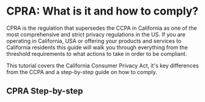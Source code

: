 
# CPRA: What is it and how to comply?

CPRA is the regulation that supersedes the CCPA in California as one of the most comprehensive and strict privacy regulations in the US. If you are operating in California, USA or offering your products and services to California residents this guide will walk you through everything from the threshold requirements to what actions to take in order to be compliant.

This tutorial covers the California Consumer Privacy Act, it's key differences from the CCPA and a step-by-step guide on how to comply.

## CPRA Step-by-step
<KeyFeatWrap>
  <KeyFeat title="What is the CPRA" link="./what_is_cpra"  description="A brief introduction to what the CPRA is and how it differs from the CCPA."/>
  <KeyFeat title="What are the requirements of the CPRA?" link="./what_reqs_cpra"  description="A summary of the key requirements of the CPRA and considerations for how you can support them."/>
  <KeyFeat title="CPRA Step 01: Creating a data map" link="./data_map_cpra"   description="How to create a data map that will support your other efforts for the CPRA."/>
  <KeyFeat title="CPRA Step 02: Updating your privacy policy" link="./privacy_policy_cpra"   description="An outline of what updates you'll need to make to your privacy policy and how to plan this."/>
  <KeyFeat title="CPRA Step 03: Updating your website footer" link="./footer_cpra"   description="Ensure your website footer is updated with the appropriate privacy rights for your visitors."/>
  <KeyFeat title="CPRA Step 04: How to support the GPC" link="./gpc_cpra"   description="Detecting, recording and supporting consent via the GPC (Global Privacy Control) is a necessary part of CPRA compliance, here's a guide on how to approach it."/>
  <KeyFeat title="CPRA Step 05: Access Requests (DSAR) for CPRA" link="./dsar_cpra"   description="Subject access requests (DSAR) are an important step in complying with the CPRA. This guide will walk you how to tackle it."/>
  <KeyFeat title="CPRA Step 06: Erasure Requests for CPRA" link="./delete_cpra"   description="This short guide will help you to understand how to ensure you support subject erasure requests (deletion) for CPRA."/>
  <KeyFeat title="CPRA Step 07: Portability Requests for CPRA" link="./portability_cpra"   description="Portability can initially seem confusing, with this short guide you'll be all set for portability requests for CPRA."/>
  <KeyFeat title="CPRA Step 08: Correction Requests for CPRA" link="./correction_cpra"   description="This guide will ensure you know how to adequately ensure a user's right to correct and update their data for CPRA."/>
</KeyFeatWrap>